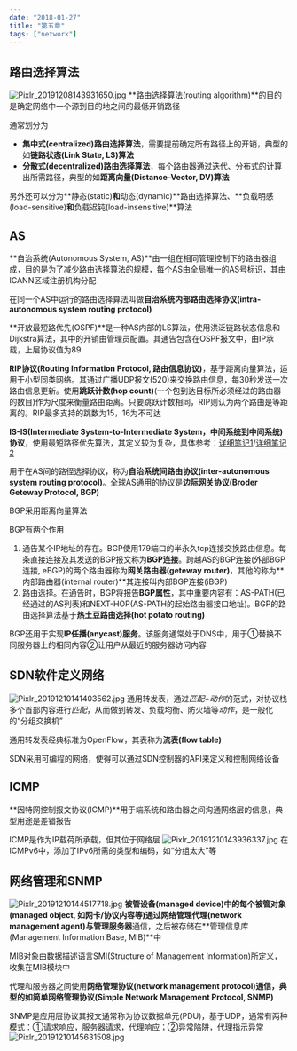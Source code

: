 ```yaml
---
date: "2018-01-27"
title: "第五章"
tags: ["network"]
---
```


## 路由选择算法
![Pixlr_20191208143931650.jpg](../../images/network/1575784757395_59820d81476f24038023b511f0b7ee74.jpg)
**路由选择算法(routing algorithm)**的目的是确定网络中一个源到目的地之间的最低开销路径

通常划分为

- **集中式(centralized)路由选择算法**，需要提前确定所有路径上的开销，典型的如**链路状态(Link State, LS)算法**
- **分散式(decentralized)路由选择算法**，每个路由器通过迭代、分布式的计算出所需路径，典型的如**距离向量(Distance-Vector, DV)算法**

另外还可以分为**静态(static)**和**动态(dynamic)**路由选择算法、**负载明感(load-sensitive)**和**负载迟钝(load-insensitive)**算法
## AS
**自治系统(Autonomous System, AS)**由一组在相同管理控制下的路由器组成，目的是为了减少路由选择算法的规模，每个AS由全局唯一的AS号标识，其由ICANN区域注册机构分配

在同一个AS中运行的路由选择算法叫做**自治系统内部路由选择协议(intra-autonomous system routing protocol)**

**开放最短路优先(OSPF)**是一种AS内部的LS算法，使用洪泛链路状态信息和Dijkstra算法，其中的开销由管理员配置。其通告包含在OSPF报文中，由IP承载，上层协议值为89

**RIP协议(Routing Information Protocol, 路由信息协议)**，基于距离向量算法，适用于小型同类网络。其通过广播UDP报文(520)来交换路由信息，每30秒发送一次路由信息更新。使用**跳跃计数(hop count)**(一个包到达目标所必须经过的路由器的数目)作为尺度来衡量路由距离。只要跳跃计数相同，RIP则认为两个路由是等距离的。RIP最多支持的跳数为15，16为不可达

**IS-IS(Intermediate System-to-Intermediate System，中间系统到中间系统)协议**，使用最短路径优先算法，其定义较为复杂，具体参考：[详细笔记1](https://blog.51cto.com/wt7315/2085071)/[详细笔记2](https://baike.baidu.com/item/is-is)

用于在AS间的路径选择协议，称为**自治系统间路由协议(inter-autonomous system routing protocol)**。全球AS通用的协议是**边际网关协议(Broder Geteway Protocol, BGP)**

BGP采用距离向量算法

BGP有两个作用

1. 通告某个IP地址的存在。BGP使用179端口的半永久tcp连接交换路由信息。每条直接连接及其发送的BGP报文称为**BGP连接**。跨越AS的BGP连接(外部BGP连接, eBGP)的两个路由器称为**网关路由器(geteway router)**，其他的称为**内部路由器(internal router)**其连接叫内部BGP连接(iBGP)
2. 路由选择。在通告时，BGP将报告**BGP属性**，其中重要内容有：AS-PATH(已经通过的AS列表)和NEXT-HOP(AS-PATH的起始路由器接口地址)。BGP的路由选择算法基于**热土豆路由选择(hot potato routing)**

BGP还用于实现**IP任播(anycast)服务**。该服务通常处于DNS中，用于①替换不同服务器上的相同内容②让用户从最近的服务器访问内容
## SDN软件定义网络
![Pixlr_20191210141403562.jpg](../../images/network/1575958317144_17cf7d062d0a4020db8710753640e51c.jpg)
通用转发表，通过*匹配+动作*的范式，对协议栈多个首部内容进行*匹配*，从而做到转发、负载均衡、防火墙等*动作*，是一般化的“分组交换机”

通用转发表经典标准为OpenFlow，其表称为**流表(flow table)**

SDN采用可编程的网络，使得可以通过SDN控制器的API来定义和控制网络设备
## ICMP
**因特网控制报文协议(ICMP)**用于端系统和路由器之间沟通网络层的信息，典型用途是差错报告

ICMP是作为IP载荷所承载，但其位于网络层
![Pixlr_20191210143936337.jpg](../../images/network/1575958317226_0e25fded47f33d8dabc89ee200672069.jpg)
在ICMPv6中，添加了IPv6所需的类型和编码，如“分组太大”等
## 网络管理和SNMP
![Pixlr_20191210144517718.jpg](../../images/network/1575958317222_abbb6001bdbcec4f2699e3b0923044a5.jpg)
**被管设备(managed device)**中的每个**被管对象(managed object, 如网卡/协议内容等)**通过**网络管理代理(network management agent)**与**管理服务器**通信，之后被存储在**管理信息库(Management Information Base, MIB)**中

MIB对象由数据描述语言SMI(Structure of Management Information)所定义，收集在MIB模块中

代理和服务器之间使用**网络管理协议(network management protocol)**通信，典型的如**简单网络管理协议(Simple Network Management Protocol, SNMP)**

SNMP是应用层协议其报文通常称为协议数据单元(PDU)，基于UDP，通常有两种模式：①请求响应，服务器请求，代理响应；②异常陷阱，代理指示异常
![Pixlr_20191210145631508.jpg](../../images/network/1575958317224_7655b8185a4e10bd9d5da2e2c24ad365.jpg)
